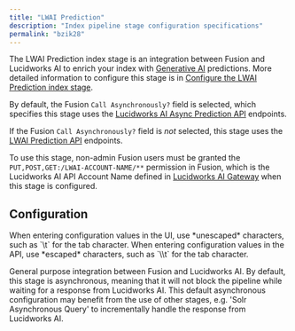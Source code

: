```yaml
---
title: "LWAI Prediction"
description: "Index pipeline stage configuration specifications"
permalink: "bzik28"
---
```


The LWAI Prediction index stage is an integration between Fusion and Lucidworks AI to enrich your index with [Generative AI](/lw-platform/ai/r7ai90/generative-ai) predictions.
More detailed information to configure this stage is in [Configure the LWAI Prediction index stage](/how-to/ua7khh/configure-fusion-lwai-prediction-index-stage).

By default, the Fusion `Call Asynchronously?` field is selected, which specifies this stage uses the [Lucidworks AI Async Prediction API](/lw-platform/ai/55ug0f/async-prediction-api) endpoints.

If the Fusion `Call Asynchronously?` field is *not* selected, this stage uses the [LWAI Prediction API](/lw-platform/ai/8bx4m9/prediction-api) endpoints.

To use this stage, non-admin Fusion users must be granted the `PUT,POST,GET:/LWAI-ACCOUNT-NAME/**` permission in Fusion, which is the Lucidworks AI API Account Name defined in [Lucidworks AI Gateway](/lw-platform/ai/41gdb7/lucidworks-ai-gateway) when this stage is configured.

## Configuration

<Tip>
When entering configuration values in the UI, use *unescaped* characters, such as `\t` for the tab character. When entering configuration values in the API, use *escaped* characters, such as `\\t` for the tab character.
</Tip>

General purpose integration between Fusion and Lucidworks AI. By default, this stage is asynchronous, meaning that it will not block the pipeline while waiting for a response from Lucidworks AI. This default asynchronous configuration may benefit from the use of other stages, e.g. 'Solr Asynchronous Query' to incrementally handle the response from Lucidworks AI.


<SchemaParamFields schema={schema}/>